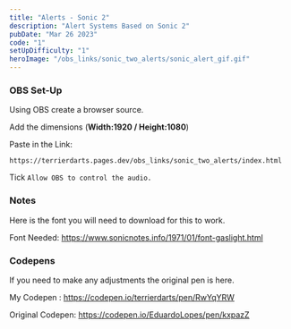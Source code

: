 ```yaml
---
title: "Alerts - Sonic 2"
description: "Alert Systems Based on Sonic 2"
pubDate: "Mar 26 2023"
code: "1"
setUpDifficulty: "1"
heroImage: "/obs_links/sonic_two_alerts/sonic_alert_gif.gif"
---
```


### OBS Set-Up

Using OBS create a browser source.

Add the dimensions (**Width:1920 / Height:1080**) 

Paste in the Link:
```
https://terrierdarts.pages.dev/obs_links/sonic_two_alerts/index.html
```
Tick `Allow OBS to control the audio.`

### Notes 
Here is the font you will need to download for this to work.

Font Needed: https://www.sonicnotes.info/1971/01/font-gaslight.html


### Codepens
If you need to make any adjustments the original pen is here.

My Codepen : https://codepen.io/terrierdarts/pen/RwYqYRW

Original Codepen: https://codepen.io/EduardoLopes/pen/kxpazZ

